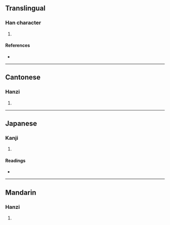 {{character info/new}}
==Translingual==

===Han character===
{{Han char|rn=46|rad=山|as=06|sn=9|four=22737|canj=UAV|ids=⿱山艮}}

# {{defn|Han|sort=山06}}

====References====
* {{Han ref|kx=0310.220|dkj=08033|dj=0610.160|hdz=10772.060|uh=5CCE|ud=23758|bh=CEAC|bd=52908}}

----

==Cantonese==

===Hanzi===
{{yue-hanzi|jyut=[[jan2]]|y=yan2}}

# {{defn|lang=yue|sort=山06}}

----

==Japanese==

===Kanji===
{{ja-kanji|grade=|rs=山06}}

# {{defn|lang=ja|sort=山06}}

====Readings====
* {{ja-readings|on=[[ごん]] (gon)|kun=}}

----

==Mandarin==

===Hanzi===
{{cmn-hanzi|pin=[[ěn]] ([[en3]])|wg=en<sup>3</sup>}}

# {{defn|lang=cmn|sort=山06}}